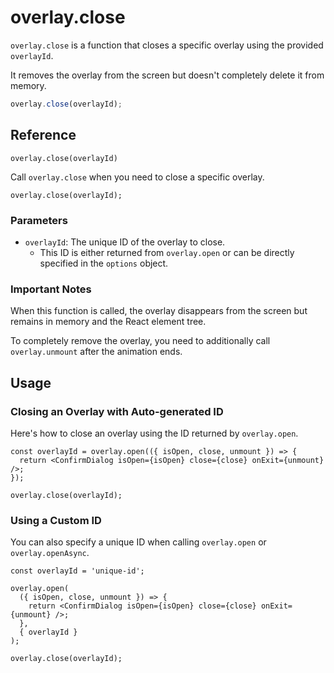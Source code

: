 # overlay.close

`overlay.close` is a function that closes a specific overlay using the provided `overlayId`.

It removes the overlay from the screen but doesn't completely delete it from memory.

```ts
overlay.close(overlayId);
```

## Reference

`overlay.close(overlayId)`

Call `overlay.close` when you need to close a specific overlay.

```tsx
overlay.close(overlayId);
```

### Parameters

- `overlayId`: The unique ID of the overlay to close.
  - This ID is either returned from `overlay.open` or can be directly specified in the `options` object.

### Important Notes

When this function is called, the overlay disappears from the screen but remains in memory and the React element tree.

To completely remove the overlay, you need to additionally call `overlay.unmount` after the animation ends.

## Usage

### Closing an Overlay with Auto-generated ID

Here's how to close an overlay using the ID returned by `overlay.open`.

```tsx {5}
const overlayId = overlay.open(({ isOpen, close, unmount }) => {
  return <ConfirmDialog isOpen={isOpen} close={close} onExit={unmount} />;
});

overlay.close(overlayId);
```

### Using a Custom ID

You can also specify a unique ID when calling `overlay.open` or `overlay.openAsync`.

```tsx {10}
const overlayId = 'unique-id';

overlay.open(
  ({ isOpen, close, unmount }) => {
    return <ConfirmDialog isOpen={isOpen} close={close} onExit={unmount} />;
  },
  { overlayId }
);

overlay.close(overlayId);
```
